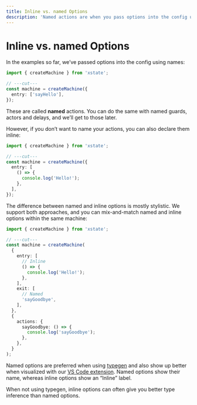 ```yaml
---
title: Inline vs. named Options
description: 'Named actions are when you pass options into the config using names. You can also declare your actions inline without names.'
---
```


# Inline vs. named Options

<!-- deps: ["options-api"] -->

In the examples so far, we’ve passed options into the config using names:

```ts twoslash
import { createMachine } from 'xstate';

// ---cut---
const machine = createMachine({
  entry: ['sayHello'],
});
```

These are called **named** actions. You can do the same with named guards, actors and delays, and we’ll get to those later.

However, if you don’t want to name your actions, you can also declare them inline:

```ts twoslash
import { createMachine } from 'xstate';

// ---cut---
const machine = createMachine({
  entry: [
    () => {
      console.log('Hello!');
    },
  ],
});
```

The difference between named and inline options is mostly stylistic. We support both approaches, and you can mix-and-match named and inline options within the same machine:

```ts twoslash
import { createMachine } from 'xstate';

// ---cut---
const machine = createMachine(
  {
    entry: [
      // Inline
      () => {
        console.log('Hello!');
      },
    ],
    exit: [
      // Named
      'sayGoodbye',
    ],
  },
  {
    actions: {
      sayGoodbye: () => {
        console.log('sayGoodbye');
      },
    },
  }
);
```

Named options are preferred when using [typegen](../typescript/typegen.mdx) and also show up better when visualized with our [VS Code extension](../../tools/xstate-vscode-extension). Named options show their name, whereas inline options show an “Inline” label.

When not using typegen, inline options can often give you better type inference than named options.
